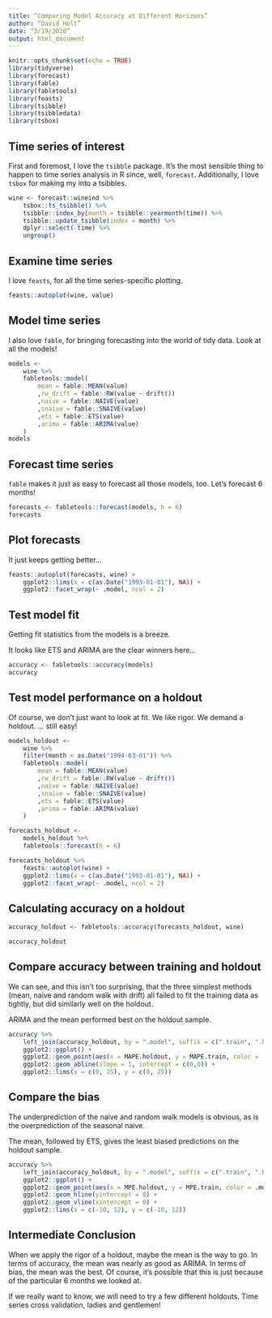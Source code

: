 ```yaml
---
title: “Comparing Model Accuracy at Different Horizons”
author: “David Holt”
date: “3/19/2020”
output: html_document
---
```

```r
knitr::opts_chunk$set(echo = TRUE)
library(tidyverse)
library(forecast)
library(fable)
library(fabletools)
library(feasts)
library(tsibble)
library(tsibbledata)
library(tsbox)
```

## Time series of interest

First and foremost, I love the `tsibble` package. It’s the most sensible thing to happen to time series analysis in R since, well, `forecast`.
Additionally, I love `tsbox` for making my <insert time series format> into a tsibbles.

```r
wine <- forecast::wineind %>%
    tsbox::ts_tsibble() %>%
    tsibble::index_by(month = tsibble::yearmonth(time)) %>%
    tsibble::update_tsibble(index = month) %>%
    dplyr::select(-time) %>%
    ungroup()
```

## Examine time series

I love `feasts`, for all the time series-specific plotting.

```r
feasts::autoplot(wine, value)
```

## Model time series

I also love `fable`, for bringing forecasting into the world of tidy data. Look at all the models!

```r
models <-
    wine %>%
    fabletools::model(
        mean = fable::MEAN(value)
        ,rw_drift = fable::RW(value ~ drift())
        ,naive = fable::NAIVE(value)
        ,snaive = fable::SNAIVE(value)
        ,ets = fable::ETS(value)
        ,arima = fable::ARIMA(value)
    )
models
```

## Forecast time series

`fable` makes it just as easy to forecast all those models, too. Let’s forecast 6 months!

```r
forecasts <- fabletools::forecast(models, h = 6)
forecasts
```

## Plot forecasts

It just keeps getting better...

```r
feasts::autoplot(forecasts, wine) +
    ggplot2::lims(x = c(as.Date("1993-01-01"), NA)) +
    ggplot2::facet_wrap(~ .model, ncol = 2)
```

## Test model fit

Getting fit statistics from the models is a breeze.

It looks like ETS and ARIMA are the clear winners here...

```r
accuracy <- fabletools::accuracy(models)
accuracy
```

## Test model performance on a holdout

Of course, we don’t just want to look at fit. We like rigor. We demand a holdout.
... still easy!

```r
models_holdout <-
    wine %>%
    filter(month < as.Date("1994-03-01")) %>%
    fabletools::model(
        mean = fable::MEAN(value)
        ,rw_drift = fable::RW(value ~ drift())
        ,naive = fable::NAIVE(value)
        ,snaive = fable::SNAIVE(value)
        ,ets = fable::ETS(value)
        ,arima = fable::ARIMA(value)
    ) 

forecasts_holdout <-
    models_holdout %>%
    fabletools::forecast(h = 6)

forecasts_holdout %>%
    feasts::autoplot(wine) +
    ggplot2::lims(x = c(as.Date("1993-01-01"), NA)) +
    ggplot2::facet_wrap(~ .model, ncol = 2)
```

## Calculating accuracy on a holdout

```r
accuracy_holdout <- fabletools::accuracy(forecasts_holdout, wine)

accuracy_holdout
```

## Compare accuracy between training and holdout

We can see, and this isn't too surprising, that the three simplest methods (mean, naive and random walk with drift) all failed to fit the training data as tightly, but did similarly well on the holdout.

ARIMA and the mean performed best on the holdout sample.

```r
accuracy %>%
    left_join(accuracy_holdout, by = ".model", suffix = c(".train", ".holdout")) %>%
    ggplot2::ggplot() +
    ggplot2::geom_point(aes(x = MAPE.holdout, y = MAPE.train, color = .model)) +
    ggplot2::geom_abline(slope = 1, intercept = c(0,0)) +
    ggplot2::lims(x = c(0, 25), y = c(0, 25))
```

## Compare the bias

The underprediction of the naive and random walk models is obvious, as is the overprediction of the seasonal naive.

The mean, followed by ETS, gives the least biased predictions on the holdout sample.

```r
accuracy %>%
    left_join(accuracy_holdout, by = ".model", suffix = c(".train", ".holdout")) %>%
    ggplot2::ggplot() +
    ggplot2::geom_point(aes(x = MPE.holdout, y = MPE.train, color = .model)) +
    ggplot2::geom_hline(yintercept = 0) +
    ggplot2::geom_vline(xintercept = 0) +
    ggplot2::lims(x = c(-10, 12), y = c(-10, 12))
```

## Intermediate Conclusion

When we apply the rigor of a holdout, maybe the mean is the way to go. In terms of accuracy, the mean was nearly as good as ARIMA. In terms of bias, the mean was the best. Of course, it's possible that this is just because of the particular 6 months we looked at.

If we really want to know, we will need to try a few different holdouts. Time series cross validation, ladies and gentlemen!

```r

```